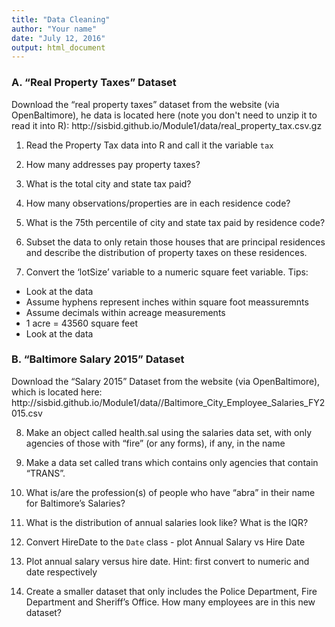 ```yaml
---
title: "Data Cleaning"
author: "Your name"
date: "July 12, 2016"
output: html_document
---
```


### A. "Real Property Taxes" Dataset 

Download the "real property taxes" dataset from the website (via OpenBaltimore), 
he data is located here (note you don\'t need to unzip it to read it into R):
http://sisbid.github.io/Module1/data/real_property_tax.csv.gz

1. Read the Property Tax data into R and call it the variable `tax`

2. How many addresses pay property taxes? 

3. What is the total city and state tax paid?

4. How many observations/properties are in each residence code?

5. What is the 75th percentile of city and state tax paid by residence code?

6. Subset the data to only retain those houses that are principal residences and describe the distribution of property taxes on these residences.

7. Convert the 'lotSize' variable to a numeric square feet variable. Tips:
* Look at the data 
* Assume hyphens represent inches within square foot meassuremnts 
* Assume decimals within acreage measurements
* 1 acre = 43560 square feet
* Look at the data 


### B. "Baltimore Salary 2015" Dataset 

Download the "Salary 2015" Dataset from the website (via OpenBaltimore), which is located here:
http://sisbid.github.io/Module1/data//Baltimore_City_Employee_Salaries_FY2015.csv

8. Make an object called health.sal using the salaries data set,	with only agencies of those with "fire" (or any forms), if any, in the name

9. Make a data set called trans which contains only agencies that contain "TRANS".

10. What is/are the profession(s) of people who have "abra" in their name for Baltimore's Salaries?

11. What is the distribution of annual salaries look like? What is the IQR?

12. Convert HireDate to the `Date` class - plot Annual Salary vs Hire Date

13. Plot annual salary versus hire date.	Hint: first convert to numeric and date respectively

14. Create a smaller dataset that only includes the Police Department, Fire Department and Sheriff's Office. How many employees are in this new dataset?
